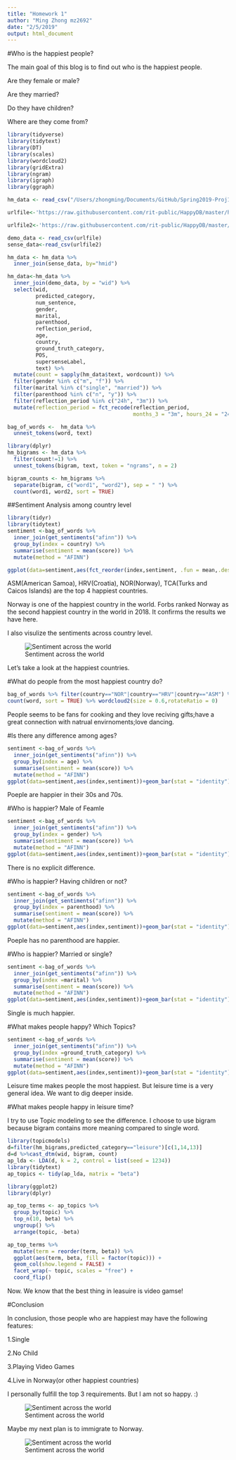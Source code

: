 ```yaml
---
title: "Homework 1"
author: "Ming Zhong mz2692"
date: "2/5/2019"
output: html_document
---
```


#Who is the happiest people?

The main goal of this blog is to find out who is the happiest people. 

Are they female or male? 

Are they married? 

Do they have children?

Where are they come from?

```r
library(tidyverse)
library(tidytext)
library(DT)
library(scales)
library(wordcloud2)
library(gridExtra)
library(ngram)
library(igraph)
library(ggraph)
```


```r
hm_data <- read_csv("/Users/zhongming/Documents/GitHub/Spring2019-Proj1-silverbulletKID/output/processed_moments.csv")

urlfile<-'https://raw.githubusercontent.com/rit-public/HappyDB/master/happydb/data/demographic.csv'

urlfile2<-'https://raw.githubusercontent.com/rit-public/HappyDB/master/happydb/data/senselabel.csv'

demo_data <- read_csv(urlfile)
sense_data<-read_csv(urlfile2)

hm_data <- hm_data %>%
  inner_join(sense_data, by="hmid") 

hm_data<-hm_data %>%
  inner_join(demo_data, by = "wid") %>%
  select(wid,
         predicted_category,
         num_sentence,
         gender, 
         marital, 
         parenthood,
         reflection_period,
         age, 
         country, 
         ground_truth_category,
         POS,
         supersenseLabel,
         text) %>%
  mutate(count = sapply(hm_data$text, wordcount)) %>%
  filter(gender %in% c("m", "f")) %>%
  filter(marital %in% c("single", "married")) %>%
  filter(parenthood %in% c("n", "y")) %>%
  filter(reflection_period %in% c("24h", "3m")) %>%
  mutate(reflection_period = fct_recode(reflection_period, 
                                        months_3 = "3m", hours_24 = "24h"))

bag_of_words <-  hm_data %>%
  unnest_tokens(word, text)

library(dplyr)
hm_bigrams <- hm_data %>%
  filter(count!=1) %>%
  unnest_tokens(bigram, text, token = "ngrams", n = 2)

bigram_counts <- hm_bigrams %>%
  separate(bigram, c("word1", "word2"), sep = " ") %>%
  count(word1, word2, sort = TRUE)
```

##Sentiment Analysis among country level

```r
library(tidyr)
library(tidytext)
sentiment <-bag_of_words %>% 
  inner_join(get_sentiments("afinn")) %>% 
  group_by(index = country) %>% 
  summarise(sentiment = mean(score)) %>% 
  mutate(method = "AFINN")

ggplot(data=sentiment,aes(fct_reorder(index,sentiment, .fun = mean,.desc = T),sentiment))+geom_bar(stat = "identity")+xlab("country")+theme(text = element_text(size=5),axis.text.x = element_text(angle = 90))
```

ASM(American Samoa), HRV(Croatia), NOR(Norway), TCA(Turks and Caicos Islands) are the top 4 happiest countries.

Norway is one of the happiest country in the world. Forbs ranked Norway as the second happiest country in the world in 2018. It confirms the results we have here.

I also visulize the sentiments across country level.

![Sentiment across the world](/Users/zhongming/Documents/GitHub/Spring2019-Proj1-silverbulletKID/figs/WechatIMG69.png)

Let's take a look at the happiest countries.


#What do people from the most happiest country do?
```r
bag_of_words %>% filter(country=="NOR"|country=="HRV"|country=="ASM") %>%
count(word, sort = TRUE) %>% wordcloud2(size = 0.6,rotateRatio = 0)
```

People seems to be fans for cooking and they love reciving gifts;have a great connection with natrual envirnoments;love dancing.

#Is there any difference among ages?
```r
sentiment <-bag_of_words %>% 
  inner_join(get_sentiments("afinn")) %>% 
  group_by(index = age) %>% 
  summarise(sentiment = mean(score)) %>% 
  mutate(method = "AFINN")
ggplot(data=sentiment,aes(index,sentiment))+geom_bar(stat = "identity")+theme(text = element_text(size=7),axis.text.x = element_text(angle = 90))
```

Poeple are happier in their 30s and 70s.

#Who is happier? Male of Feamle
```r
sentiment <-bag_of_words %>% 
  inner_join(get_sentiments("afinn")) %>% 
  group_by(index = gender) %>% 
  summarise(sentiment = mean(score)) %>% 
  mutate(method = "AFINN")
ggplot(data=sentiment,aes(index,sentiment))+geom_bar(stat = "identity")+theme(text = element_text(size=5),axis.text.x = element_text(angle = 90))
```

There is no explicit difference.

#Who is happier? Having children or not?
```r
sentiment <-bag_of_words %>% 
  inner_join(get_sentiments("afinn")) %>% 
  group_by(index = parenthood) %>% 
  summarise(sentiment = mean(score)) %>% 
  mutate(method = "AFINN")
ggplot(data=sentiment,aes(index,sentiment))+geom_bar(stat = "identity")
```

Poeple has no parenthood are happier.

#Who is happier? Married or single?
```r
sentiment <-bag_of_words %>% 
  inner_join(get_sentiments("afinn")) %>% 
  group_by(index =marital) %>% 
  summarise(sentiment = mean(score)) %>% 
  mutate(method = "AFINN")
ggplot(data=sentiment,aes(index,sentiment))+geom_bar(stat = "identity")
```

Single is much happier.

#What makes people happy? Which Topics?
```r
sentiment <-bag_of_words %>% 
  inner_join(get_sentiments("afinn")) %>% 
  group_by(index =ground_truth_category) %>% 
  summarise(sentiment = mean(score)) %>% 
  mutate(method = "AFINN")
ggplot(data=sentiment,aes(index,sentiment))+geom_bar(stat = "identity")+theme(text = element_text(size=10),axis.text.x = element_text(angle = 90))
```

Leisure time makes people the most happiest. But leisure time is a very general idea. We want to dig deeper inside.

#What makes people happy in leisure time?

I try to use Topic modeling to see the difference. I choose to use bigram because bigram contains more meaning compared to single word.

```r
library(topicmodels)
d=filter(hm_bigrams,predicted_category=="leisure")[c(1,14,13)]
d=d %>%cast_dtm(wid, bigram, count)
ap_lda <- LDA(d, k = 2, control = list(seed = 1234))
library(tidytext)
ap_topics <- tidy(ap_lda, matrix = "beta")
```

```r
library(ggplot2)
library(dplyr)

ap_top_terms <- ap_topics %>%
  group_by(topic) %>%
  top_n(10, beta) %>%
  ungroup() %>%
  arrange(topic, -beta)

ap_top_terms %>%
  mutate(term = reorder(term, beta)) %>%
  ggplot(aes(term, beta, fill = factor(topic))) +
  geom_col(show.legend = FALSE) +
  facet_wrap(~ topic, scales = "free") +
  coord_flip()
```

Now. We know that the best thing in leasuire is video gamse!

#Conclusion

In conclusion, those people who are happiest may have the following features:

1.Single

2.No Child

3.Playing Video Games

4.Live in Norway(or other happiest countries)

I personally fulfill the top 3 requirements. But I am not so happy. :) 

![Sentiment across the world](/Users/zhongming/Documents/GitHub/Spring2019-Proj1-silverbulletKID/figs/201851549414208_.pic_hd.jpg)

Maybe my next plan is to immigrate to Norway.

![Sentiment across the world](/Users/zhongming/Documents/GitHub/Spring2019-Proj1-silverbulletKID/figs/701549414483_.pic_hd.jpg)

